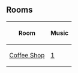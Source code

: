 

==Rooms==
{|class="wikitable" style="margin: 1em auto;"
!Room!!Music
|-
|[[Media:RoomsCoffeeRedNoseDay.swf|Coffee Shop]]||[[Media:Music1.swf|1]]
|}

{{Events}}